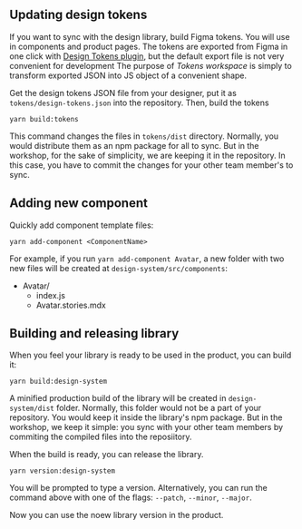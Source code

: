 



## Updating design tokens

If you want to sync with the design library, build Figma tokens.
You will use in components and product pages.
The tokens are exported from Figma in one click with
[Design Tokens plugin](https://github.com/lukasoppermann/design-tokens), but the default
export file is not very convenient for development
 The purpose of _Tokens workspace_ is simply to transform exported JSON into
 JS object of a convenient shape.

Get the design tokens JSON
file from your designer, put it as `tokens/design-tokens.json` into
the repository. Then, build the tokens

```
yarn build:tokens
```

This command changes the files in `tokens/dist` directory. Normally, you would
distribute them as an npm package for all to sync. But in the workshop, for
the sake of simplicity, we are keeping it in the repository. In this case, you
have to commit the changes for your other team member's to sync.



## Adding new component

Quickly add component template files:

```
yarn add-component <ComponentName>
```

For example, if you run `yarn add-component Avatar`, a new folder with two new files will be created at `design-system/src/components`:

- Avatar/
  - index.js
  - Avatar.stories.mdx



## Building and releasing library


When you feel your library is ready to be used in the product, you can build it:

```
yarn build:design-system
```

A minified production build of the library will be created in `design-system/dist` folder.
Normally, this folder would not be a part of your repository. You would keep it inside the
library's npm package. But in the workshop, we keep it simple: you sync with your other
team members by commiting the compiled files into the reposiitory.

When the build is ready, you can release the library.

```
yarn version:design-system
```

You will be prompted to type a version. Alternatively, you can run the command above with one of the flags: `--patch`, `--minor`, `--major`.

Now you can use the noew library version in the product.


